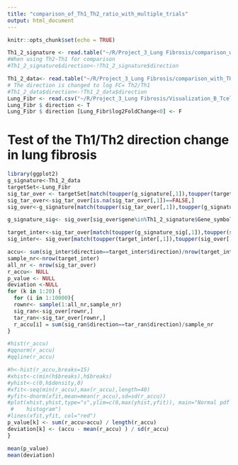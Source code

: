 ```yaml
---
title: "comparison_of_Th1_Th2_ratio_with_multiple_trials"
output: html_document
---
```


```r
knitr::opts_chunk$set(echo = TRUE)
```

```r
Th1_2_signature <- read.table("~/R/Project_3_Lung Fibrosis/comparison_with_TH1_TH2/GSE14308_TH2_VS_TH1_UP_for_TH/GSE14308_family.xml/List of Th1_Th2 without compared with Th17.txt",stringsAsFactors = F, as.is = F,header=T)
#When using Th2-Th1 for comparison
#Th1_2_signature$direction<-!Th1_2_signature$direction

Th1_2_data<- read.table("~/R/Project_3_Lung Fibrosis/comparison_with_TH1_TH2/GSE14308_TH2_VS_TH1_UP_for_TH/GSE14308_family.xml/Expression_level_of_Th1_versus_Th2.txt",stringsAsFactors = F, as.is = F,header=T)
# The direction is changed to log FC= Th2/Th1
#Th1_2_data$direction<-!Th1_2_data$direction
Lung_Fibr <- read.csv("~/R/Project_3_Lung Fibrosis/Visualization_B_Tcells/DifferentialExpressionResults_TCells.csv",stringsAsFactors = F, as.is = T)
Lung_Fibr $ direction <- T
Lung_Fibr $ direction [Lung_Fibr$log2FoldChange<0] <- F
```

# Test of the Th1/Th2 direction change in lung fibrosis
```r
library(ggplot2)
g_signature<-Th1_2_data
targetSet<-Lung_Fibr
sig_tar_over <- targetSet[match(toupper(g_signature[,1]),toupper(targetSet[,1])),]
sig_tar_over<-sig_tar_over[is.na(sig_tar_over[,1])==FALSE,]
sig_over<-g_signature[match(toupper(sig_tar_over[,1]),toupper(g_signature[,1])),]

g_signature_sig<- sig_over[sig_over$gene%in%Th1_2_signature$Gene_symbol,]

target_inter<-sig_tar_over[match(toupper(g_signature_sig[,1]),toupper(sig_tar_over[,1])),]
sig_inter<- sig_over[match(toupper(target_inter[,1]),toupper(sig_over[,1])),]

accu<- sum(sig_inter$direction==target_inter$direction)/nrow(target_inter)
sample_nr<-nrow(target_inter)
all_nr <- nrow(sig_tar_over)
r_accu<- NULL
p_value <- NULL
deviation <-NULL
for (k in 1:20) {
  for (i in 1:10000){
  rownr<- sample(1:all_nr,sample_nr) 
  sig_ran<-sig_over[rownr,]
  tar_ran<-sig_tar_over[rownr,]
  r_accu[i] = sum(sig_ran$direction==tar_ran$direction)/sample_nr
}

#hist(r_accu)
#qqnorm(r_accu)
#qqline(r_accu)

#h<-hist(r_accu,breaks=15)
#xhist<-c(min(h$breaks),h$breaks)
#yhist<-c(0,h$density,0)
#xfit<-seq(min(r_accu),max(r_accu),length=40)
#yfit<-dnorm(xfit,mean=mean(r_accu),sd=sd(r_accu))
#plot(xhist,yhist,type="s",ylim=c(0,max(yhist,yfit)), main="Normal pdf and
 #    histogram")
#lines(xfit,yfit, col="red")
p_value[k] <- sum(r_accu>accu) / length(r_accu)
deviation[k] <- (accu - mean(r_accu) ) / sd(r_accu)
}

mean(p_value)
mean(deviation)
```



